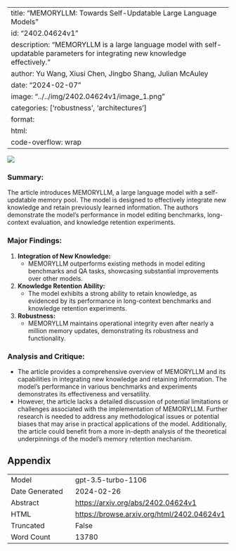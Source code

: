 
---
title: "MEMORYLLM: Towards Self-Updatable Large Language Models"
id: "2402.04624v1"
description: "MEMORYLLM is a large language model with self-updatable parameters for integrating new knowledge effectively."
author: Yu Wang, Xiusi Chen, Jingbo Shang, Julian McAuley
date: "2024-02-07"
image: "../../img/2402.04624v1/image_1.png"
categories: ['robustness', 'architectures']
format:
  html:
    code-overflow: wrap
---

![](../../img/2402.04624v1/image_1.png)

### Summary:
The article introduces MEMORYLLM, a large language model with a self-updatable memory pool. The model is designed to effectively integrate new knowledge and retain previously learned information. The authors demonstrate the model's performance in model editing benchmarks, long-context evaluation, and knowledge retention experiments.

### Major Findings:
1. **Integration of New Knowledge:**
   - MEMORYLLM outperforms existing methods in model editing benchmarks and QA tasks, showcasing substantial improvements over other models.
   
2. **Knowledge Retention Ability:**
   - The model exhibits a strong ability to retain knowledge, as evidenced by its performance in long-context benchmarks and knowledge retention experiments.
   
3. **Robustness:**
   - MEMORYLLM maintains operational integrity even after nearly a million memory updates, demonstrating its robustness and functionality.

### Analysis and Critique:
- The article provides a comprehensive overview of MEMORYLLM and its capabilities in integrating new knowledge and retaining information. The model's performance in various benchmarks and experiments demonstrates its effectiveness and versatility.
- However, the article lacks a detailed discussion of potential limitations or challenges associated with the implementation of MEMORYLLM. Further research is needed to address any methodological issues or potential biases that may arise in practical applications of the model. Additionally, the article could benefit from a more in-depth analysis of the theoretical underpinnings of the model's memory retention mechanism.

## Appendix

|          |          |
|----------|----------|
| Model     | gpt-3.5-turbo-1106       |
| Date Generated     | 2024-02-26       |
| Abstract | [https://arxiv.org/abs/2402.04624v1](https://arxiv.org/abs/2402.04624v1)        |
| HTML     | [https://browse.arxiv.org/html/2402.04624v1](https://browse.arxiv.org/html/2402.04624v1)       |
| Truncated       | False       |
| Word Count       | 13780       |